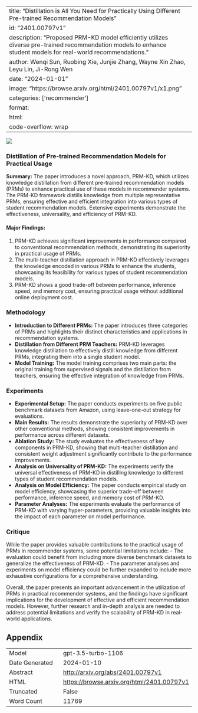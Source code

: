 
---
title: "Distillation is All You Need for Practically Using Different Pre-trained Recommendation Models"
id: "2401.00797v1"
description: "Proposed PRM-KD model efficiently utilizes diverse pre-trained recommendation models to enhance student models for real-world recommendations."
author: Wenqi Sun, Ruobing Xie, Junjie Zhang, Wayne Xin Zhao, Leyu Lin, Ji-Rong Wen
date: "2024-01-01"
image: "https://browse.arxiv.org/html/2401.00797v1/x1.png"
categories: ['recommender']
format:
  html:
    code-overflow: wrap
---

![](https://browse.arxiv.org/html/2401.00797v1/x1.png)

### Distillation of Pre-trained Recommendation Models for Practical Usage

**Summary:** 
The paper introduces a novel approach, PRM-KD, which utilizes knowledge distillation from different pre-trained recommendation models (PRMs) to enhance practical use of these models in recommender systems. The PRM-KD framework distills knowledge from multiple representative PRMs, ensuring effective and efficient integration into various types of student recommendation models. Extensive experiments demonstrate the effectiveness, universality, and efficiency of PRM-KD.

#### Major Findings:
1. PRM-KD achieves significant improvements in performance compared to conventional recommendation methods, demonstrating its superiority in practical usage of PRMs.
2. The multi-teacher distillation approach in PRM-KD effectively leverages the knowledge encoded in various PRMs to enhance the students, showcasing its feasibility for various types of student recommendation models.
3. PRM-KD shows a good trade-off between performance, inference speed, and memory cost, ensuring practical usage without additional online deployment cost.


### Methodology

- **Introduction to Different PRMs:** The paper introduces three categories of PRMs and highlights their distinct characteristics and applications in recommendation systems.
- **Distillation from Different PRM Teachers:** PRM-KD leverages knowledge distillation to effectively distill knowledge from different PRMs, integrating them into a single student model.
- **Model Training:** The model training comprises two main parts: the original training from supervised signals and the distillation from teachers, ensuring the effective integration of knowledge from PRMs.


### Experiments

- **Experimental Setup:** The paper conducts experiments on five public benchmark datasets from Amazon, using leave-one-out strategy for evaluations.
- **Main Results:** The results demonstrate the superiority of PRM-KD over other conventional methods, showing consistent improvements in performance across different datasets.
- **Ablation Study:** The study evaluates the effectiveness of key components in PRM-KD, showing that multi-teacher distillation and consistent weight adjustment significantly contribute to the performance improvements.
- **Analysis on Universality of PRM-KD:** The experiments verify the universal effectiveness of PRM-KD in distilling knowledge to different types of student recommendation models.
- **Analysis on Model Efficiency:** The paper conducts empirical study on model efficiency, showcasing the superior trade-off between performance, inference speed, and memory cost of PRM-KD.
- **Parameter Analyses:** The experiments evaluate the performance of PRM-KD with varying hyper-parameters, providing valuable insights into the impact of each parameter on model performance.

### Critique

While the paper provides valuable contributions to the practical usage of PRMs in recommender systems, some potential limitations include:
- The evaluation could benefit from including more diverse benchmark datasets to generalize the effectiveness of PRM-KD.
- The parameter analyses and experiments on model efficiency could be further expanded to include more exhaustive configurations for a comprehensive understanding.

Overall, the paper presents an important advancement in the utilization of PRMs in practical recommender systems, and the findings have significant implications for the development of effective and efficient recommendation models. However, further research and in-depth analysis are needed to address potential limitations and verify the scalability of PRM-KD in real-world applications.

## Appendix

|          |          |
|----------|----------|
| Model     | gpt-3.5-turbo-1106       |
| Date Generated     | 2024-01-10       |
| Abstract | [http://arxiv.org/abs/2401.00797v1](http://arxiv.org/abs/2401.00797v1)        |
| HTML     | [https://browse.arxiv.org/html/2401.00797v1](https://browse.arxiv.org/html/2401.00797v1)       |
| Truncated       | False       |
| Word Count       | 11769       |